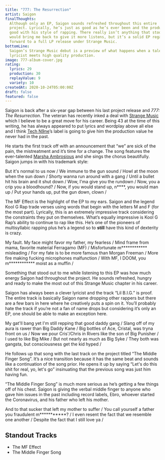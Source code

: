 ```yaml
---
title: "777: The Resurrection"
artist: Saigon
finalThoughts:
  Although only an EP, Saigon sounds refreshed throughout this entire
  project. Lyrically, he’s just as good as he’s ever been and the production sounds
  good with his style of rapping. There really isn’t anything that stood out that
  would bring me back to give it more listens, but it’s a solid EP regardless. Looking
  forward to a full LP release under Strange Music.
bottomLine:
  Saigon’s Strange Music debut is a preview of what happens when a talented
  lyricist meets high quality production.
image: 777-album-cover.jpg
rating:
  lyrics: 29
  production: 30
  replayValue: 9
  variety: 10
createdAt: 2020-10-24T05:00:00Z
draft: false
featured: false
---
```


Saigon is back after a six-year gap between his last project release and _777: The Resurrection_. The veteran has recently inked a deal with [Strange Music](https://www.strangemusicinc.com/) which I believe to be a great move for his career. Being 43 at the time of this writing, he has always appeared to put lyrics and wordplay above all else and I think [Tech N9ne](https://en.wikipedia.org/wiki/Tech_N9ne)’s label is going to give him the production value he never had in the past.

He starts the first track off with an announcement that “we” are sick of the pain, the mistreatment and it’s time for a change. The song features the ever-talented [Marsha Ambrosious](https://en.wikipedia.org/wiki/Marsha_Ambrosius) and she sings the chorus beautifully. Saigon jumps in with his trademark style:

<Quote song="Pain In My Life, Pt. 2">
  But it's normal to us now / We immune to the gun sound / Howl at the moon when
  the sun down / Shorty wanna run around with a gang / Until a bullet hit his
  brain and it shut down / Wow, I'ma give you the rundown / Now, you a crip you
  a bloodhound? / Now, if you would stand up, n****, you would man up / Put your
  hands up, put the gun down, clown /
</Quote>

The MF Effect is the highlight of the EP to my ears. Saigon and the legend Kool G Rap trade verses using words that begin with the letters M and F (for the most part). Lyrically, this is an extremely impressive track considering the constraints they put on themselves. What’s equally impressive is Kool G Rap’s ability to continue to rap like this. He’s one of the pioneers of multisyllabic rapping plus he’s a legend so to **still** have this kind of dexterity is crazy.

<Quote song="The MF Effect">
  My fault. My face might favor my father, my fearless / Mind frame from mama,
  favorite material Ferragamo (MF) / Misfortunate m************ misleading / For
  my fate is to be more famous than Morgan Freeman / More fire making fucking
  microphones malfunction / With MF, I DOOM, you m************ moist as a muffin
  /
</Quote>

Something that stood out to me while listening to this EP was how much energy Saigon had throughout the project. He sounds refreshed, hungry and ready to make the most out of this Strange Music chapter in his career.

Saigon has always been a clever lyricist and the track “Lil B.I.G.” is proof. The entire track is basically Saigon name dropping other rappers but there are a few bars in here where he creatively puts a spin on it. You’ll probably hate the track if you’re not a fan of name drops but considering it’s only an EP, one should be able to make an exception here.

<Quote song="Lil B.I.G.">
  My gat'll bang yet I'm still repping that good daddy gang / Slang off of my
  aura is rawer than Big Daddy Kane / Big bottles of Ace, Cristal, was tryna
  front on us / Now we pour Cris'/Chris in Rivers like the son of Big Punisher /
  I used to like Big Mike / But not nearly as much as Big Syke / They both was
  gangsta, but consciousness get the kid hyped /
</Quote>

He follows up that song with the last track on the project titled “The Middle Finger Song”. It’s a nice transition because it has the same beat and sounds like a continuation of the song prior. He opens it up by saying “Let's do this shit for real, yo, let's go” insinuating that the previous song was just him having fun.

“The Middle Finger Song” is much more serious as he’s getting a few things off of his chest. Saigon is giving the verbal middle finger to anyone who gave him issues in the past including record labels, Ebro, whoever started the Coronavirus, and his father who left his mother.

<Quote song="The Middle Finger Song">
  And to that sucker that left my mother to suffer / You call yourself a father
  you fraudulent m***********? / I even resent the fact that we resemble one
  another / Despite the fact that I still love ya /
</Quote>

## Standout Tracks

- The MF Effect
- The Middle Finger Song
